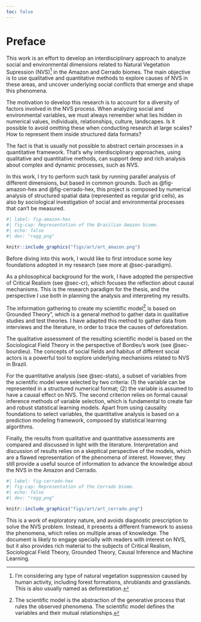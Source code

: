 ```yaml
---
toc: false
---
```


# Preface {.unnumbered}

This work is an effort to develop an interdisciplinary approach to analyze social and environmental dimensions related to Natural Vegetation Supression (NVS)[^index-1] in the Amazon and Cerrado biomes. The main objective is to use qualitative and quantitative methods to explore causes of NVS in these areas, and uncover underlying social conflicts that emerge and shape this phenomena.

[^index-1]: I'm considering any type of natural vegetation suppression caused by human activity, including forest formations, shrublands and grasslands. This is also usually named as deforestation.

The motivation to develop this research is to account for a diversity of factors involved in the NVS process. When analyzing social and environmental variables, we must always remember what lies hidden in numerical values, individuals, relationships, culture, landscapes. Is it possible to avoid omitting these when conducting research at large scales? How to represent them inside structured data formats?

The fact is that is usually not possible to abstract certain processes in a quantitative framework. That's why interdisciplinary approaches, using qualitative and quantitative methods, can support deep and rich analysis about complex and dynamic processes, such as NVS.

In this work, I try to perform such task by running parallel analysis of different dimensions, but based in common grounds. Such as @fig-amazon-hex and @fig-cerrado-hex, this project is composed by numerical analysis of structured spatial data (represented as regular grid cells), as also by sociological investigation of social and environmental processes that can't be measured.

```r
#| label: fig-amazon-hex
#| fig-cap: Representation of the Brazilian Amazon biome.
#| echo: false
#| dev: "ragg_png"

knitr::include_graphics("figs/art/art_amazon.png")

```

Before diving into this work, I would like to first introduce some key foundations adopted in my research (see more at @sec-paradigm).

As a philosophical background for the work, I have adopted the perspective of Critical Realism (see @sec-cr), which focuses the reflection about causal mechanisms. This is the research paradigm for the thesis, and the perspective I use both in planning the analysis and interpreting my results.

The information gathering to create my scientific model[^index-2] is based on Grounded Theory", which is a general method to gather data in qualitative studies and test theories. I have adapted this method to gather data from interviews and the literature, in order to trace the causes of deforestation.

[^index-2]: The scientific model is the abstraction of the generative process that rules the observed phenomena. The scientific model defines the variables and their mutual relationships.

The qualitative assessment of the resulting scientific model is based on the Sociological Field Theory in the perspective of Bordieu's work (see @sec-bourdieu). The concepts of social fields and habitus of different social actors is a powerful tool to explore underlying mechanisms related to NVS in Brazil.

For the quantitative analysis (see @sec-stats), a subset of variables from the scientific model were selected by two criteria: (1) the variable can be represented in a structured numerical format; (2) the variable is assumed to have a causal effect on NVS. The second criterion relies on formal causal inference methods of variable selection, which is fundamental to create fair and robust statistical learning models. Apart from using causality foundations to select variables, the quantitative analysis is based on a prediction modeling framework, composed by statistical learning algorithms.

Finally, the results from qualitative and quantitative assessments are compared and discussed in light with the literature. Interpretation and discussion of results relies on a skeptical perspective of the models, which are a flawed representation of the phenomena of interest. However, they still provide a useful source of information to advance the knowledge about the NVS in the Amazon and Cerrado.

```r
#| label: fig-cerrado-hex
#| fig-cap: Representation of the Cerrado biome.
#| echo: false
#| dev: "ragg_png"

knitr::include_graphics("figs/art/art_cerrado.png")

```

This is a work of exploratory nature, and avoids diagnostic prescription to solve the NVS problem. Instead, it presents a different framework to assess the phenomena, which relies on multiple areas of knowledge. The document is likely to engage specially with readers with interest on NVS, but it also provides rich material to the subjects of Critical Realism, Sociological Field Theory, Grounded Theory, Causal Inference and Machine Learning.